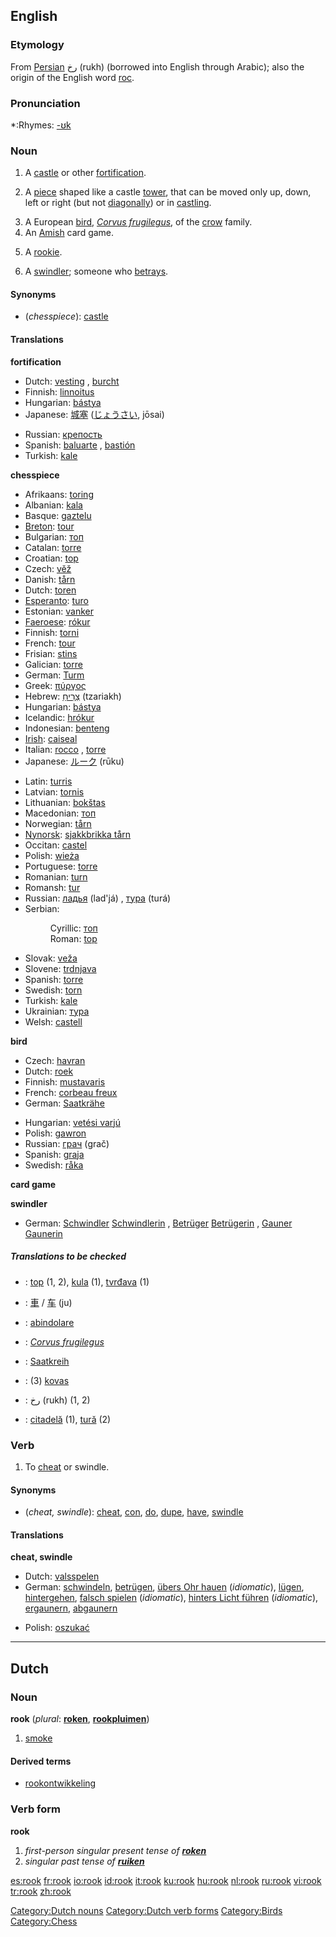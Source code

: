 ==English==

===Etymology===
From [[Persian]] رخ (rukh) (borrowed into English through Arabic); also the origin of the English word [[roc]].

===Pronunciation===
*:Rhymes: [[Rhymes:English:-ʊk|-ʊk]]

===Noun===
{{en-noun}}

# {{rare}} A [[castle]] or other [[fortification]].
# {{chess}} A [[piece]] shaped like a castle [[tower]], that can be moved only up, down, left or right (but not [[diagonally]]) or in [[castling]].
# A European [[bird]], ''[[Corvus frugilegus]]'', of the [[crow]] family.
# An [[Amish]] card game.
# {{cattag|baseball|slang}} A [[rookie]].
# A [[swindler]]; someone who [[betray]]s.

====Synonyms====
*(''chesspiece''): [[castle]]

====Translations====
'''fortification'''
{{top}}
*Dutch: [[vesting]] {{f}}, [[burcht]] {{f}}
*Finnish: [[linnoitus]]
*Hungarian: [[bástya]]
*Japanese: [[城塞]] ([[じょうさい]], jōsai)
{{mid}}
*Russian: [[крепость]] {{f}}
*Spanish: [[baluarte]] {{m}}, [[bastión]] {{m}}
*Turkish: [[kale#Turkish|kale]]
{{bottom}}

'''chesspiece'''
{{top}}
*Afrikaans: [[toring]]
*Albanian: [[kala]]
*Basque: [[gaztelu]]
*[[Breton]]: [[tour]] {{m}}
*Bulgarian: [[топ]]
*Catalan: [[torre]] {{f}}
*Croatian: [[top]]
*Czech: [[věž]]
*Danish: [[tårn]] {{n}}
*Dutch: [[toren]] {{m}}
*[[Esperanto]]: [[turo]]
*Estonian: [[vanker]]
*[[Faeroese]]: [[rókur]]
*Finnish: [[torni]]
*French: [[tour#French|tour]] {{f}}
*Frisian: [[stins]]
*Galician: [[torre]] {{f}}
*German: [[Turm]] {{m}}
*Greek: [[πύργος]]
*Hebrew: [[צריח|צַרִיחַ]] {{m}} (tzariakh)
*Hungarian: [[bástya]]
*Icelandic: [[hrókur]]
*Indonesian: [[benteng]]
*[[Irish]]: [[caiseal]]
*Italian: [[rocco]] {{m}}, [[torre#Italian|torre]] {{f}}
*Japanese: [[ルーク]] (rūku)
{{mid}}
*Latin: [[turris]]
*Latvian: [[tornis]] {{m}}
*Lithuanian: [[bokštas]] {{m}}
*Macedonian: [[топ]]
*Norwegian: [[tårn]]
*[[Nynorsk]]: [[sjakkbrikka tårn]]
*Occitan: [[castel]]
*Polish: [[wieża]] {{f}}
*Portuguese: [[torre]] {{f}}
*Romanian: [[turn]]
*Romansh: [[tur]]
*Russian: [[ладья]] (lad'já) {{f}}, [[тура]] (turá) {{f}}
*Serbian:
*:Cyrillic: [[топ]]
*:Roman: [[top]]
*Slovak: [[veža]] {{f}}
*Slovene: [[trdnjava]] {{f}}
*Spanish: [[torre#Spanish|torre]] {{f}}
*Swedish: [[torn#Swedish|torn]] {{n}}
*Turkish: [[kale#Turkish|kale]]
*Ukrainian: [[тура]]
*Welsh: [[castell]]
{{bottom}}

'''bird'''
{{top}}
*Czech: [[havran]] {{m}}
*Dutch: [[roek]] {{m}}
*Finnish: [[mustavaris]]
*French: [[corbeau freux]] {{m}}
*German: [[Saatkrähe]] {{f}}
{{mid}}
*Hungarian: [[vetési varjú]]
*Polish: [[gawron]] {{m}}
*Russian: [[грач]] (grač) {{m}}
*Spanish: [[graja]] {{f}}
*Swedish: [[råka]]
{{bottom}}

'''card game'''
{{top}}
{{mid}}
{{bottom}}

'''swindler'''
{{top}}
*German: [[Schwindler]] {{m}} [[Schwindlerin]] {{f}}, [[Betrüger]] {{m}} [[Betrügerin]] {{f}}, [[Gauner]] {{m}} [[Gaunerin]] {{f}}
{{mid}}
{{bottom}}

=====Translations to be checked=====
<!--Remove this section once all of the translations below have been moved into the tables above.-->
{{checktrans}}

*{{ttbc|Bosnian}}: [[top]] {{m}} (1, 2), [[kula]] {{f}} (1), [[tvrđava]] {{f}} (1)
*{{ttbc|Chinese}}: [[車]] / [[车]] (ju)
*{{ttbc|Italian}}: [[abindolare]]
*{{ttbc|Latin}}: ''[[Corvus frugilegus]]''
*{{ttbc|Low Saxon}}: [[Saatkreih]] {{f}}
*{{ttbc|Lithuanian}}: (3) [[kovas]] {{m}}
*{{ttbc|Persian}}: [[رخ]] (rukh) (1, 2)
*{{ttbc|Romanian}}: [[citadelă]] {{f}} (1), [[tură]] {{f}} (2)

===Verb===
{{en-verb}}

# {{transitive}} To [[cheat]] or swindle.

====Synonyms====
*(''cheat, swindle''): [[cheat]], [[con]], [[do]], [[dupe]], [[have]], [[swindle]]

====Translations====
'''cheat, swindle'''
{{top}}
*Dutch: [[valsspelen]]
*German: [[schwindeln]], [[betrügen]], [[übers Ohr hauen]] (''idiomatic''), [[lügen]], [[hintergehen]], [[falsch spielen]] (''idiomatic''), [[hinters Licht führen]] (''idiomatic''), [[ergaunern]], [[abgaunern]]
{{mid}}
*Polish: [[oszukać]]
{{bottom}}

----

==Dutch==
===Noun===
'''rook''' {{m}} (''plural'': '''[[roken]]''', '''[[rookpluim]]en''')
#[[smoke]]

====Derived terms====
* [[rookontwikkeling]]

===Verb form===
'''rook'''
#''first-person singular present tense of '''[[roken]]'''''<!--to [[smoke]] (''of a fire or a person'')-->
#''singular past tense of '''[[ruiken]]'''''<!--smelled-->

[[Category:Dutch nouns]]
[[Category:Dutch verb forms]]
[[Category:Birds]]
[[Category:Chess]]

[[es:rook]]
[[fr:rook]]
[[io:rook]]
[[id:rook]]
[[it:rook]]
[[ku:rook]]
[[hu:rook]]
[[nl:rook]]
[[ru:rook]]
[[vi:rook]]
[[tr:rook]]
[[zh:rook]]